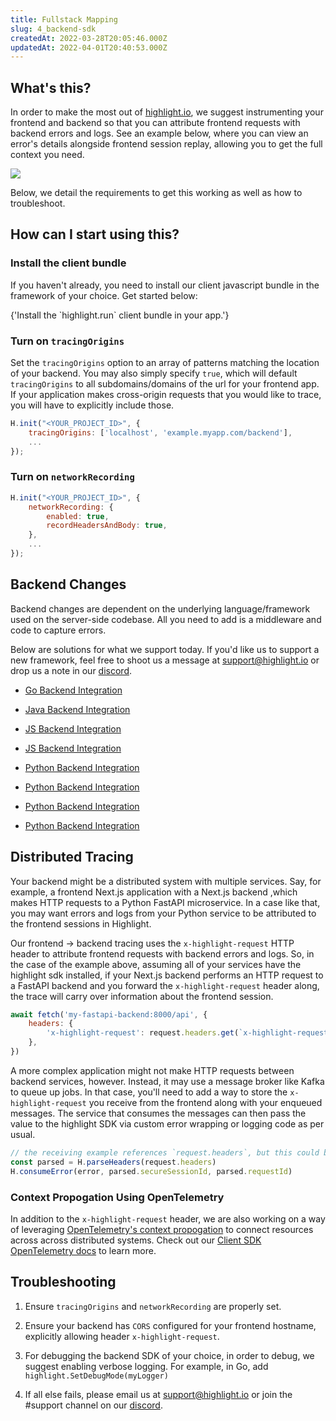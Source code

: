 ```yaml
---
title: Fullstack Mapping
slug: 4_backend-sdk
createdAt: 2022-03-28T20:05:46.000Z
updatedAt: 2022-04-01T20:40:53.000Z
---
```


## What's this?

In order to make the most out of [highlight.io](https://highlight.io), we suggest instrumenting your frontend and backend so that you can attribute frontend requests with backend errors and logs. See an example below, where you can view an error's details alongside frontend session replay, allowing you to get the full context you need.

![](/images/fullstack-mapping.png)

Below, we detail the requirements to get this working as well as how to troubleshoot.

## How can I start using this?

### Install the client bundle

If you haven't already, you need to install our client javascript bundle in the framework of your choice. Get started below:

<DocsCardGroup>
	<DocsCard title="Getting Started (Client)" href="./1_overview.md">
		{'Install the `highlight.run` client bundle in your app.'}
	</DocsCard>
</DocsCardGroup>

### Turn on `tracingOrigins`

Set the `tracingOrigins` option to an array of patterns matching the location of your backend. You may also simply specify `true`, which will default `tracingOrigins` to all subdomains/domains of the url for your frontend app. If your application makes cross-origin requests that you would like to trace, you will have to explicitly include those.

```javascript
H.init("<YOUR_PROJECT_ID>", {
	tracingOrigins: ['localhost', 'example.myapp.com/backend'],
    ...
});
```

### Turn on `networkRecording`

```javascript
H.init("<YOUR_PROJECT_ID>", {
	networkRecording: {
		enabled: true,
		recordHeadersAndBody: true,
	},
	...
});
```

## Backend Changes

Backend changes are dependent on the underlying language/framework used on the server-side codebase. All you need to add is a middleware and code to capture errors.

Below are solutions for what we support today. If you'd like us to support a new framework, feel free to shoot us a message at [support@highlight.io](mailto:support@highlight.io) or drop us a note in our [discord](https://discord.gg/yxaXEAqgwN).

-   [Go Backend Integration](4_backend-sdk/01_go)

-   [Java Backend Integration](4_backend-sdk/02_java)

-   [JS Backend Integration](4_backend-sdk/03_js)

-   [JS Backend Integration](4_backend-sdk/04_php)

-   [Python Backend Integration](4_backend-sdk/05_python)

-   [Python Backend Integration](4_backend-sdk/06_ruby)

-   [Python Backend Integration](4_backend-sdk/07_rust)

-   [Python Backend Integration](4_backend-sdk/08_dotnet.md)

## Distributed Tracing

Your backend might be a distributed system with multiple services. Say, for example, a
frontend Next.js application with a Next.js backend ,which makes HTTP requests to
a Python FastAPI microservice. In a case like that, you may want errors and logs from your Python service to be
attributed to the frontend sessions in Highlight.

Our frontend -> backend tracing uses the `x-highlight-request` HTTP header to attribute frontend requests with backend errors and logs. So, in the case of the example above, assuming all of your services have the highlight sdk installed, if your Next.js backend performs an HTTP request to a FastAPI backend and you forward the `x-highlight-request` header along, the trace will carry over information about the frontend session.

```javascript
await fetch('my-fastapi-backend:8000/api', {
	headers: {
		'x-highlight-request': request.headers.get(`x-highlight-request`),
	},
})
```

A more complex application might not make HTTP requests between backend services, however. Instead, it may
use a message broker like Kafka to queue up jobs. In that case, you'll need to add a way to
store the `x-highlight-request` you receive from the frontend along with your enqueued messages.
The service that consumes the messages can then pass the value to the highlight SDK via custom
error wrapping or logging code as per usual.

```javascript
// the receiving example references `request.headers`, but this could be read from another service-to-service protocol (ie. gRPC, Apache Kafka message)
const parsed = H.parseHeaders(request.headers)
H.consumeError(error, parsed.secureSessionId, parsed.requestId)
```

### Context Propogation Using OpenTelemetry

In addition to the `x-highlight-request` header, we are also working on a way of leveraging [OpenTelemetry's context propogation](https://opentelemetry.io/docs/concepts/context-propagation/) to connect resources across across distributed systems. Check out our [Client SDK OpenTelemetry docs](https://highlight.io/docs/getting-started/3_client-sdk/7_replay-configuration/opentelemetry.md) to learn more.

## Troubleshooting

1.  Ensure `tracingOrigins` and `networkRecording` are properly set.

2.  Ensure your backend has `CORS` configured for your frontend hostname, explicitly allowing header `x-highlight-request`.

3.  For debugging the backend SDK of your choice, in order to debug, we suggest enabling verbose logging. For example, in Go, add `highlight.SetDebugMode(myLogger)`

4.  If all else fails, please email us at support@highlight.io or join the #support channel on our [discord](https://discord.gg/yxaXEAqgwN).
